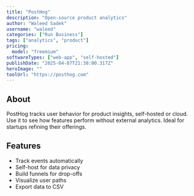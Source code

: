 ---
title: "PostHog"
description: "Open-source product analytics"
author: "Waleed Sadek"
username: "waleed"
categories: ["Run Business"]
tags: ["analytics", "product"]
pricing:
  model: "freemium"
softwareTypes: ["web-app", "self-hosted"]
publishDate: "2025-04-07T21:38:00.317Z"
heroImage: ""
toolUrl: "https://posthog.com"
---
## About
PostHog tracks user behavior for product insights, self-hosted or cloud. Use it to see how features perform without external analytics. Ideal for startups refining their offerings.

## Features
- Track events automatically
- Self-host for data privacy
- Build funnels for drop-offs
- Visualize user paths
- Export data to CSV